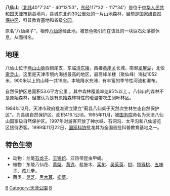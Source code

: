 {{unreferenced|time=2018-06-02T01:07:25+00:00}}
{{中国自然保护单位 
|级别 = 国家级自然保护区
|名称 = 八仙山
|省名 =
|市/县名 =
|面积 = 1049 hm<sup>2</sup>
|所在 = [[天津市|天津市]][[蓟县|蓟县]]
|分类 = 森林生态自然保护区
|建立时间 = 1984-12-30
}}
'''八仙山'''（[[北纬|北纬]]40°7'24" - 40°13'53"，[[东经|东经]]117°32' - 117°34'）是位于[[中华人民共和国|中华人民共和国]][[天津市|天津市]][[蓟县|蓟县]]境内，县城东北约30公里处的一片山地森林，目前是[[国家级自然保护区|国家级自然保护区]]、科普教育基地和省级[[公园|公园]]。

原名“八仙桌子”，相传[[八仙|八仙]]途经此地，被景色吸引而在该处的一块巨石处落脚休息，从而得名。

==地理==
八仙山位于[[燕山山脉|燕山山脉]]西侧尾支，东临[[清东陵|清东陵]]，西接[[黄崖关|黄崖关]]长城，南濒[[翠屏湖|翠屏湖]]，北依[[雾灵山|雾灵山]]。这里是天津市境内海拔最高的地区，最高峰羊楼（聚仙峰）海拔1052米，900米以上的山峰一共19座。本地降水充沛，有丰富的季节性河流和瀑布。

自然保护区总面积53.6平方公里 ，其中森林覆盖率达95%以上 。八仙山的森林不是原始森林，但被认为是有原始森林特性的暖温带次生阔叶林区。

1984年12月，天津市政府批准建立建立"蓟县八仙桌子天然次生林生态自然保护区"。为县级自然保护区，面积416.1公顷。1995年11月，被[[中华人民共和国国务院|国务院]]命名为天津八仙山国家级自然保护区。1997年对游客开放了神水峡、石洞沟、太平沟和八仙游览区接待游客。1999年11月22日，[[国家科协|国家科协]]批准其为全国首批科普教育基地之一。

==特色生物==
*动物：兰尾[[石龙子|石龙子]]、[[王锦蛇|王锦蛇]]、亚热带昆虫甲蝇。
*植物：东陵八仙花、[[黄檗|黄檗]]、[[黄连|黄连]]、盐胀木、[[栾树|栾树]]、[[吴茱萸|吴茱萸]]、[[桫|桫]]、[[猕猴桃|猕猴桃]]、[[五味子|五味子]]、[[孩儿拳|孩儿拳]]。
*菌类：[[灵芝|灵芝]]、[[黑木耳|黑木耳]]、[[松蘑|松蘑]]。

{{中国国家级自然保护区}}

[[Category:天津地理|B]]
[[Category:天津公園|Category:天津公園]]
[[Category:天津山峰|B]]